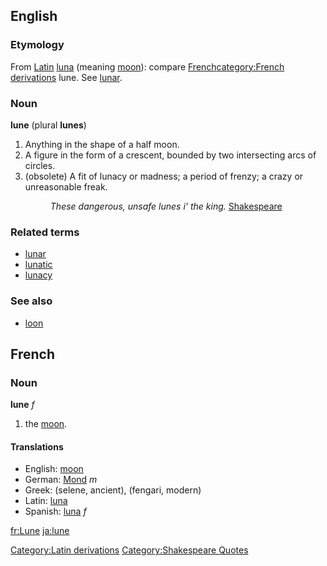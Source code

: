 ==English==
{{webster}}
===Etymology===
From [[w:Latin|Latin]][[Category:Latin derivations]] [[luna]] (meaning [[moon]]): compare  [[w:French language|French]][[category:French derivations]] lune. See [[lunar]].
===Noun===
'''lune''' (plural '''lunes''')

#Anything in the shape of a half moon.
#A figure in the form of a crescent, bounded by two intersecting arcs of circles. 
#(obsolete) A fit of lunacy or madness; a period of frenzy; a crazy or unreasonable freak.
#:''These dangerous, unsafe lunes i' the king.'' [[w:Shakespeare|Shakespeare]][[Category:Shakespeare Quotes]]

===Related terms===
*[[lunar]]
*[[lunatic]]
*[[lunacy]]

===See also===
*[[loon]]
<!-- from Webster

Lune (?), n. [L. luna moon: cf. F. lune. See Luna.] 

1. Anything in the shape of a half moon. [R.] 

2. (Geom.) A figure in the form of a crescent, bounded by two intersecting arcs of circles. 

3. A fit of lunacy or madness; a period of frenzy; a crazy or unreasonable freak. [Obs.] 

These dangerous, unsafe lunes i' the king. Shak.

-->
==French==
===Noun===
'''lune''' ''f''

# the [[moon]].

====Translations====
*English: [[moon]]
*German: [[Mond]] ''m''
*Greek: (selene, ancient), (fengari, modern)
*Latin: [[luna]]
*Spanish: [[luna]] ''f''

[[fr:Lune]]
[[ja:lune]]